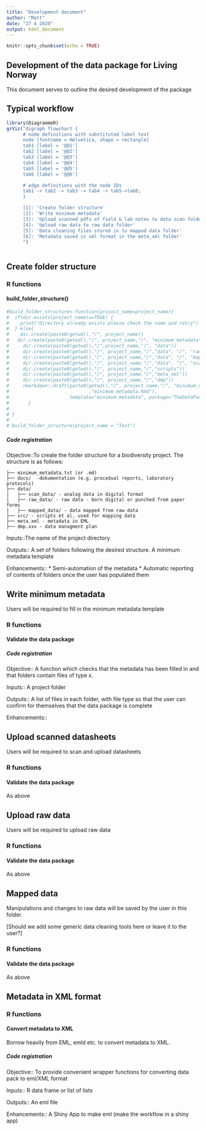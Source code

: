 ```yaml
---
title: "Development document"
author: "Matt"
date: "27 4 2020"
output: html_document
---
```


```r
knitr::opts_chunk$set(echo = TRUE)
```

## Development of the data package for Living Norway

This document serves to outline the desired development of the package 

## Typical workflow

```r
library(DiagrammeR)
grViz("digraph flowchart {
      # node definitions with substituted label text
      node [fontname = Helvetica, shape = rectangle]        
      tab1 [label = '@@1']
      tab2 [label = '@@2']
      tab3 [label = '@@3']
      tab4 [label = '@@4']
      tab5 [label = '@@5']
      tab6 [label = '@@6']

      # edge definitions with the node IDs
      tab1 -> tab2 -> tab3 -> tab4 -> tab5->tab6;
      }

      [1]: 'Create folder structure'
      [2]: 'Write minimum metadata'
      [3]: 'Upload scanned pdfs of field & lab notes to data scan folder'
      [4]: 'Upload raw data to raw data folder'
      [5]: 'Data cleaning files stored in to mapped data folder'
      [6]: 'Metadata saved in xml format in the meta_xml folder'
      ")



```

## Create folder structure

### R functions

#### build_folder_structure()

```r
#build_folder_structure<-function(project_name=project_name){
#  if(dir.exists(project_name)==TRUE) {
#    print("Directory already exists please check the name and retry")
#  } else{
#    dir.create(paste0(getwd(),"/", project_name))
#   dir.create(paste0(getwd(),"/", project_name,"/", "minimum_metadata"))
#     dir.create(paste0(getwd(),"/",project_name,"/", "data"))
#     dir.create(paste0(getwd(),"/", project_name,"/","data", "/", "raw_data"))
#     dir.create(paste0(getwd(),"/", project_name,"/","data", "/", "mapped_data"))
#     dir.create(paste0(getwd(),"/", project_name,"/","data", "/", "scan_data"))
#     dir.create(paste0(getwd(),"/", project_name,"/","scripts"))
#     dir.create(paste0(getwd(),"/", project_name,"/","meta_xml"))
#     dir.create(paste0(getwd(),"/", project_name,"/","dmp"))
#     rmarkdown::draft(paste0(getwd(),"/", project_name,"/", "minimum_metadata", "/"
#                             ,"minimum_metadata.Rmd"),
#                      template="minimum_metadata", package="TheDataPackage", edit=FALSE)
#       }
# 
# }
# 
# build_folder_structure(project_name = "Test")

```

##### Code registration

Objective::To create the folder structure for a biodiversity project. The structure is as follows:

```
├── minimum_metadata.txt (or .md)
├── docs/  -dokumentation (e.g. procedual reports, laboratory protocols)
├── data/ 
|   ├── scan_data/ - analog data in digital format
|   ├── raw_data/ - raw data - born digital or punched from paper forms
|   ├── mapped_data/ - data mapped from raw data 
├── src/ - scripts et al. used for mapping data
├── meta.xml - metadata in EML
├── dmp.xxx - data managment plan

```
Inputs::The name of the project directory 

Outputs:: A set of folders following the desired structure. A minimum metadata template

Enhancements:: 
* Semi-automation of the metadata 
* Automatic reporting of contents of folders once the user has populated them

## Write minimum metadata

Users will be required to fill in the minimum metadata template

### R functions

#### Validate the data package

##### Code registration

Objective:: A function which checks that the metadata has been filled in and that folders contain files of type x.

Inputs:: A project folder

Outputs:: A list of files in each folder, with file type so that the user can confirm for themselves that the data package is complete

Enhancements::


## Upload scanned datasheets

Users will be required to scan and upload datasheets

### R functions

#### Validate the data package
As above

## Upload raw data

Users will be required to upload raw data

### R functions

#### Validate the data package
As above

## Mapped data

Manipulations and changes to raw data will be saved by the user in this folder. 

[Should we add some generic data cleaning tools here or leave it to the user?]

### R functions

#### Validate the data package
As above


## Metadata in XML format

### R functions

#### Convert metadata to XML
Borrow heavily from EML, emld etc. to convert metadata to XML.

##### Code registration

Objective:: To provide convenient wrapper functions for converting data pack to eml/XML format

Inputs:: R data frame or list of lists

Outputs:: An eml file 

Enhancements:: A Shiny App to make eml (make the workflow in a shiny app)





